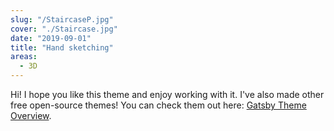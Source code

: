 ```yaml
---
slug: "/StaircaseP.jpg"
cover: "./Staircase.jpg"
date: "2019-09-01"
title: "Hand sketching"
areas:
  - 3D
---
```


Hi! I hope you like this theme and enjoy working with it. I've also made other free open-source themes! You can check them out here: [Gatsby Theme Overview](https://themes.lekoarts.de).

